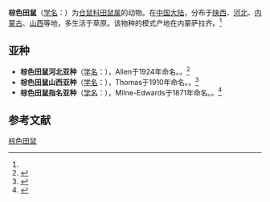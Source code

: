 {{speciesbox
| status = LC 
| image = Lasiopodomys mandarinus.jpg
| status_system = IUCN3.1
| status_ref = <ref name=iucn>{{IUCN2008|assessor=Batsaikhan, N.|assessor2=Tsytsulina, K.|last-assessor-amp=yes|year=2008|id=11342/0|title=Lasiopodomys mandarinus|downloaded=5 June 2009}} Database entry includes a brief justification of why this species is of least concern.</ref>
| genus = Lasiopodomys
| species = mandarinus
| authority = ([[Alphonse_Milne-Edwards|Milne-Edwards]], 1871)<ref name='id1014'>{{cite web| url =http://www.bioinfo.cn/db05/BjdwSpecies.php?action=view&id=1014| title =棕色田鼠| work =《中国动物物种编目数据库》| publisher =中国科学院微生物研究所| author =中国科学院动物研究所| accessdate =2009-03-27| deadurl =yes| archiveurl =https://web.archive.org/web/20160305054647/http://www.bioinfo.cn/db05/BjdwSpecies.php?action=view&id=1014| archivedate =2016-03-05}}</ref>
}}
'''棕色田鼠'''（[[学名|学名]]：{{lang|la|''Lasiopodomys mandarinus''}}）为[[仓鼠科|仓鼠科]][[田鼠属|田鼠属]]的动物。在[[中国大陆|中国大陆]]，分布于[[陕西|陕西]]、[[河北|河北]]、[[内蒙古|内蒙古]]、[[山西|山西]]等地，多生活于草原。该物种的模式产地在内蒙萨拉齐。<ref name='id1014'/>

==亚种==
*'''棕色田鼠河北亚种'''（[[学名|学名]]：{{lang|la|''Lasiopodomys mandarinus faeceus''}}），Allen于1924年命名。。<ref name='id1015'>{{cite web| url =http://www.bioinfo.cn/db05/BjdwSpecies.php?action=view&id=1015| title =棕色田鼠河北亚种| work =《中国动物物种编目数据库》| publisher =中国科学院微生物研究所| author =中国科学院动物研究所| accessdate =2009-03-27| deadurl =yes| archiveurl =https://web.archive.org/web/20160305032852/http://www.bioinfo.cn/db05/BjdwSpecies.php?action=view&id=1015| archivedate =2016-03-05}}</ref>
*'''棕色田鼠山西亚种'''（[[学名|学名]]：{{lang|la|''Lasiopodomys mandarinus johannes''}}），Thomas于1910年命名。。<ref name='id1016'>{{cite web| url =http://www.bioinfo.cn/db05/BjdwSpecies.php?action=view&id=1016| title =棕色田鼠山西亚种| work =《中国动物物种编目数据库》| publisher =中国科学院微生物研究所| author =中国科学院动物研究所| accessdate =2009-03-27| deadurl =yes| archiveurl =https://web.archive.org/web/20160305101931/http://www.bioinfo.cn/db05/BjdwSpecies.php?action=view&id=1016| archivedate =2016-03-05}}</ref>
*'''棕色田鼠指名亚种'''（[[学名|学名]]：{{lang|la|''Lasiopodomys mandarinus mandarinus''}}），Milne-Edwards于1871年命名。。<ref name='id1017'>{{cite web| url =http://www.bioinfo.cn/db05/BjdwSpecies.php?action=view&id=1017| title =棕色田鼠指名亚种| work =《中国动物物种编目数据库》| publisher =中国科学院微生物研究所| author =中国科学院动物研究所| accessdate =2009-03-27| deadurl =yes| archiveurl =https://web.archive.org/web/20160305001252/http://www.bioinfo.cn/db05/BjdwSpecies.php?action=view&id=1017| archivedate =2016-03-05}}</ref>

== 参考文献 ==
{{reflist}}
{{Taxonbar|from=Q308769}}

[[Category:田鼠属|棕色田鼠]]


{{哺乳类小作品}}
